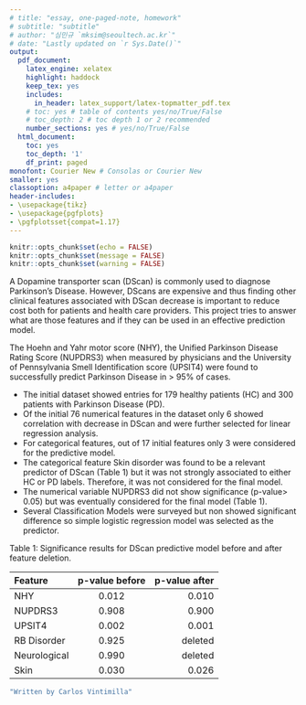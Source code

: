 ---
# title: "essay, one-paged-note, homework"
# subtitle: "subtitle"
# author: "심민규 `mksim@seoultech.ac.kr`"
# date: "Lastly updated on `r Sys.Date()`"
output:
  pdf_document:
    latex_engine: xelatex
    highlight: haddock
    keep_tex: yes
    includes:
      in_header: latex_support/latex-topmatter_pdf.tex
    # toc: yes # table of contents yes/no/True/False
    # toc_depth: 2 # toc depth 1 or 2 recommended
    number_sections: yes # yes/no/True/False
  html_document:
    toc: yes
    toc_depth: '1'
    df_print: paged
monofont: Courier New # Consolas or Courier New
smaller: yes
classoption: a4paper # letter or a4paper
header-includes:
- \usepackage{tikz}
- \usepackage{pgfplots}
- \pgfplotsset{compat=1.17}
---

```{r setup, include=FALSE}
knitr::opts_chunk$set(echo = FALSE)
knitr::opts_chunk$set(message = FALSE)
knitr::opts_chunk$set(warning = FALSE)
```

<!-- \begin{center} -->
<!-- \vspace{100pt} -->
<!-- \includegraphics[height=0.3in]{latex_support/logo_ds.png}  -->
<!-- \end{center} -->

\begin{center}
\begin{Large}
Data Science in Pharmaceutical R\&D\\ 
\end{Large}
\begin{large}
Applying machine learning to identify clinical features with potential to replace Dopamine transporters in the diagnosis of Parkinson Disease.
\end{large}
\end{center}


A Dopamine transporter scan (DScan) is commonly used to diagnose Parkinson's Disease. However, DScans are expensive and thus finding other clinical features associated with DScan decrease is important to reduce cost both for patients and health care providers. This project tries to answer what are those features and if they can be used in an effective prediction model.

The Hoehn and Yahr motor score (NHY), the Unified Parkinson Disease Rating Score (NUPDRS3) when measured by physicians and the University of Pennsylvania Smell Identification score (UPSIT4) were found to successfully predict Parkinson Disease in > 95% of cases.


+ The initial dataset showed entries for 179 healthy patients (HC) and 300 patients with Parkinson Disease (PD).
+ Of the initial 76 numerical features in the dataset only 6 showed correlation with decrease in DScan and were further selected for linear regression analysis.
+ For categorical features, out of 17 initial features only 3 were considered for the predictive model.
+ The categorical feature Skin disorder was found to be a relevant predictor of DScan (Table 1) but it was not strongly associated to either HC or PD labels. Therefore, it was not considered for the final model.
+ The numerical variable NUPDRS3 did not show significance (p-value> 0.05) but was eventually considered for the final model (Table 1).
+ Several Classification Models were surveyed but non showed significant difference so simple logistic regression model was selected as the predictor.


Table 1: Significance results for DScan predictive model before and after feature deletion. 

|Feature      | p-value before  | p-value after |
|:------------|:---------------:|--------------:|
|NHY          |0.012            |0.010          |
|NUPDRS3      |0.908            |0.900          |
|UPSIT4       |0.002            |0.001          |
|RB Disorder  |0.925            |deleted        |
|Neurological |0.990            |deleted        |
|Skin         |0.030            |0.026          |





\newpage

```{r, echo=TRUE, results='hide'}
"Written by Carlos Vintimilla"
```


